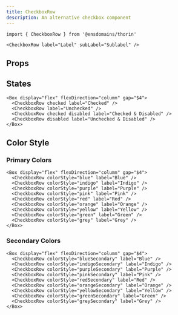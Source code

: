 ```yaml
---
title: CheckboxRow
description: An alternative checkbox component
---
```


```tsx
import { CheckboxRow } from '@ensdomains/thorin'
```

```tsx live=true expand=true
<CheckboxRow label="Label" subLabel="Sublabel" />
```

## Props

<PropsTable sourceLink={sourceLink} types={types} />

## States

```tsx live=true expand=true
<Box display="flex" flexDirection="column" gap="$4">
  <CheckboxRow checked label="Checked" />
  <CheckboxRow label="Unchecked" />
  <CheckboxRow checked disabled label="Checked & Disabled" />
  <CheckboxRow disabled label="Unchecked & Disabled" />
</Box>
```

## Color Style

### Primary Colors

```tsx live=true expand=true
<Box display="flex" flexDirection="column" gap="$4">
  <CheckboxRow colorStyle="blue" label="Blue" />
  <CheckboxRow colorStyle="indigo" label="Indigo" />
  <CheckboxRow colorStyle="purple" label="Purple" />
  <CheckboxRow colorStyle="pink" label="Pink" />
  <CheckboxRow colorStyle="red" label="Red" />
  <CheckboxRow colorStyle="orange" label="Orange" />
  <CheckboxRow colorStyle="yellow" label="Yellow" />
  <CheckboxRow colorStyle="green" label="Green" />
  <CheckboxRow colorStyle="grey" label="Grey" />
</Box>
```

### Secondary Colors

```tsx live=true expand=true
<Box display="flex" flexDirection="column" gap="$4">
  <CheckboxRow colorStyle="blueSecondary" label="Blue" />
  <CheckboxRow colorStyle="indigoSecondary" label="Indigo" />
  <CheckboxRow colorStyle="purpleSecondary" label="Purple" />
  <CheckboxRow colorStyle="pinkSecondary" label="Pink" />
  <CheckboxRow colorStyle="redSecondary" label="Red" />
  <CheckboxRow colorStyle="orangeSecondary" label="Orange" />
  <CheckboxRow colorStyle="yellowSecondary" label="Yellow" />
  <CheckboxRow colorStyle="greenSecondary" label="Green" />
  <CheckboxRow colorStyle="greySecondary" label="Grey" />
</Box>
```